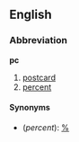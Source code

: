 ==English==
===Abbreviation===
'''pc'''

#[[postcard]]
#[[percent]]

====Synonyms====
*(''percent''): [[%]]